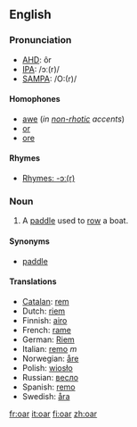 ==English==

===Pronunciation===
*[[w:AHD|AHD]]: ôr
*[[w:IPA|IPA]]: /ɔː(r)/
*[[w:SAMPA|SAMPA]]: /O:(r)/

====Homophones====
*[[awe]] (''in [[non-rhotic]] accents'')
*[[or]]
*[[ore]]

====Rhymes====
*[[rhymes:English:-ɔː(r)|Rhymes: -ɔː(r)]]

===Noun===
{{en-noun-reg}}

#A [[paddle]] used to [[row]] a boat.

====Synonyms====
*[[paddle]]

====Translations==== 
*[[Catalan]]: [[rem]] {{m}}
*Dutch: [[riem]]
*Finnish: [[airo]]
*French: [[rame]]
*German: [[Riem]]
*Italian: [[remo]] ''m''
*Norwegian: [[åre]] {{c}}
*Polish: [[wiosło]]
*Russian: [[весло]]
*Spanish: [[remo]] {{m}}
*Swedish: [[åra]] {{c}}

[[fr:oar]]
[[it:oar]]
[[fi:oar]]
[[zh:oar]]